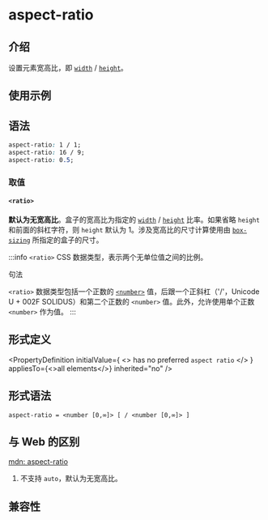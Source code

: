 # aspect-ratio

## 介绍

设置元素宽高比，即 [`width`](./width) / [`height`](./height)。

## 使用示例


<Go
  example="css-api"
  defaultFile="src/aspect-ratio/App.tsx"
  img="/assets/doc/css/aspect-ratio.jpg"
  defaultEntryFile="dist/aspect-ratio.lynx.bundle"
  entry="src/aspect-ratio"
/>

## 语法

```css
aspect-ratio: 1 / 1;
aspect-ratio: 16 / 9;
aspect-ratio: 0.5;
```

### 取值

#### `<ratio>`

**默认为无宽高比**。盒子的宽高比为指定的 [`width`](./width) / [`height`](./height) 比率。如果省略 `height` 和前面的斜杠字符，则 `height` 默认为 1。涉及宽高比的尺寸计算使用由 [`box-sizing`](./box-sizing) 所指定的盒子的尺寸。

:::info
`<ratio>` CSS 数据类型，表示两个无单位值之间的比例。

句法

`<ratio>` 数据类型包括一个正数的 [`<number>`](api/css/data-type/number.mdx) 值，后跟一个正斜杠（'/'，Unicode U + 002F SOLIDUS）和第二个正数的 `<number>` 值。此外，允许使用单个正数 `<number>` 作为值。
:::

## 形式定义


<PropertyDefinition
  initialValue={
    <>
      has no preferred <code>aspect ratio</code>
    </>
  }
  appliesTo={<>all elements</>}
  inherited="no"
/>

## 形式语法

```
aspect-ratio = <number [0,∞]> [ / <number [0,∞]> ]
```

## 与 Web 的区别

[mdn: aspect-ratio](https://developer.mozilla.org/en-US/docs/Web/CSS/aspect-ratio)

1. 不支持 `auto`，默认为无宽高比。

## 兼容性


<LegacyCompatTable metadata="css/properties/aspect-ratio" />
